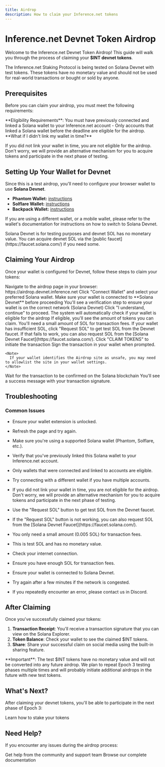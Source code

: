 ```yaml
---
title: Airdrop
description: How to claim your Inference.net tokens
---
```


# Inference.net Devnet Token Airdrop

Welcome to the Inference.net Devnet Token Airdrop! This guide will walk you through the process of claiming your **$INT devnet tokens**.

<Warning>
  The Inference.net Staking Protocol is being tested on Solana Devnet with test
  tokens. These tokens have no monetary value and should not be used for
  real-world transactions or bought or sold by anyone.
</Warning>

## Prerequisites

Before you can claim your airdrop, you must meet the following requirements:

<Info>
  **Eligibility Requirements**: You must have previously connected and linked a
  Solana wallet to your Inference.net account - Only accounts that linked a
  Solana wallet before the deadline are eligible for the airdrop.
</Info>

<Info>
  **What if I didn't link my wallet in time?**

If you did not link your wallet in time, you are not eligible for the airdrop. Don't worry, we will provide an alternative mechanism for you to acquire tokens and participate in the next phase of
testing.

</Info>

## Setting Up Your Wallet for Devnet

Since this is a test airdrop, you'll need to configure your browser wallet to use **Solana Devnet**.

- **Phantom Wallet:** [instructions](https://docs.phantom.com/developer-powertools/devnet-mode)
- **Solflare Wallet:** [instructions](https://help.solflare.com/en/articles/6328814-differences-between-mainnet-devnet-and-devnet-and-how-to-switch-between-on-solflare)
- **Backpack Wallet:** [instructions](https://blog.sonic.game/solana-devnet-network-setting---backpack)

If you are using a different wallet, or a mobile wallet, please refer to the wallet's documentation for instructions on how to switch to Solana Devnet.

<Warning>
  Solana Devnet is for testing purposes and devnet SOL has no monetary value.
  You can acquire devnet SOL via the [public faucet](https://faucet.solana.com/)
  if you need some.
</Warning>

## Claiming Your Airdrop

Once your wallet is configured for Devnet, follow these steps to claim your tokens:

<Steps>
  <Step title="Visit the Airdrop Page">
    Navigate to the airdrop page in your browser: https://airdrop.devnet.inference.net
  </Step>
  <Step title="Connect Your Wallet">
    Click "Connect Wallet" and select your preferred Solana wallet.
    <Note>
      Make sure your wallet is connected to **Solana Devnet** before proceeding
    </Note>
  </Step>
  <Step title="Verify Network">
    You'll see a verification step to ensure your wallet is on the correct
    network (Solana Devnet) Click "I understand, continue" to proceed.
  </Step>
  <Step title="Check Eligibility">
    The system will automatically check if your wallet is eligible for the
    airdrop If eligible, you'll see the amount of tokens you can claim.
  </Step>
  <Step title="Fund Your Wallet (if needed)">
    You'll need a small amount of SOL for transaction fees. If your wallet has
    insufficient SOL, click "Request SOL" to get test SOL from the Devnet
    faucet. If that fails to work, you can also request SOL from the [Solana
    Devnet Faucet](https://faucet.solana.com/).
  </Step>
  <Step title="Claim Tokens">
    Click "CLAIM TOKENS" to initiate the transaction Sign the transaction in
    your wallet when prompted.

    <Note>
      If your wallet identifies the Airdrop site as unsafe, you may need to allowlist the site in your wallet settings.
    </Note>

  </Step>
  <Step title="Transaction Confirmation">
    Wait for the transaction to be confirmed on the Solana blockchain You'll see
    a success message with your transaction signature.
  </Step>
</Steps>

## Troubleshooting

### Common Issues

<AccordionGroup>
  <Accordion title="I can't connect my wallet">
    <ul>
      <li>
        <p>Ensure your wallet extension is unlocked.</p>
      </li>
      <li>
        <p>Refresh the page and try again.</p>
      </li>
      <li>
        <p>
          Make sure you're using a supported Solana wallet (Phantom, Solflare,
          etc.).
        </p>
      </li>
    </ul>
  </Accordion>
  <Accordion title="I'm not eligible for the airdrop">
    <ul>
      <li>
        <p>
          Verify that you've previously linked this Solana wallet to your
          Inference.net account.
        </p>
      </li>
      <li>
        <p>
          Only wallets that were connected and linked to accounts are eligible.
        </p>
      </li>
      <li>
        <p>
          Try connecting with a different wallet if you have multiple accounts.
        </p>
      </li>
      <li>
        <p>
          If you did not link your wallet in time, you are not eligible for the
          airdrop. Don't worry, we will provide an alternative mechanism for you
          to acquire tokens and participate in the next phase of testing.
        </p>
      </li>
    </ul>
  </Accordion>
  <Accordion title="Insufficient SOL for fees (Account Not Found error)">
    <ul>
      <li>
        <p>
          Use the "Request SOL" button to get test SOL from the Devnet faucet.
        </p>
      </li>
      <li>
        <p>
          If the "Request SOL" button is not working, you can also request SOL
          from the [Solana Devnet Faucet](https://faucet.solana.com/).
        </p>
      </li>
      <li>
        <p>You only need a small amount (0.005 SOL) for transaction fees.</p>
      </li>
      <li>
        <p>This is test SOL and has no monetary value.</p>
      </li>
    </ul>
  </Accordion>
  <Accordion title="Transaction failed">
    <ul>
      <li>
        <p>Check your internet connection.</p>
      </li>
      <li>
        <p>Ensure you have enough SOL for transaction fees.</p>
      </li>
      <li>
        <p>Ensure your wallet is connected to Solana Devnet.</p>
      </li>
      <li>
        <p>Try again after a few minutes if the network is congested.</p>
      </li>
      <li>
        <p>
          If you repeatedly encounter an error, please contact us in Discord.
        </p>
      </li>
    </ul>
  </Accordion>
</AccordionGroup>

## After Claiming

Once you've successfully claimed your tokens:

1. **Transaction Receipt**: You'll receive a transaction signature that you can view on the Solana Explorer.
2. **Token Balance**: Check your wallet to see the claimed $INT tokens.
3. **Share**: Share your successful claim on social media using the built-in sharing feature.

<Warning>
  **Important**: The test $INT tokens have no monetary value and will not be
  converted into any future airdrop. We plan to repeat Epoch 3 testing phases
  multiple times and will probably initiate additional airdrops in the future
  with new test tokens.
</Warning>

## What's Next?

After claiming your devnet tokens, you'll be able to participate in the next phase of Epoch 3:

<CardGroup cols={1}>
  <Card title="Staking Phase" icon="coins" href="/epoch-3/staking">
    Learn how to stake your tokens
  </Card>
</CardGroup>

## Need Help?

If you encounter any issues during the airdrop process:

<CardGroup cols={2}>
  <Card title="Join Discord" icon="discord" href="https://discord.gg/kuzco">
    Get help from the community and support team
  </Card>
  <Card title="Documentation" icon="book" href="/getting-started/introduction">
    Browse our complete documentation
  </Card>
</CardGroup>
